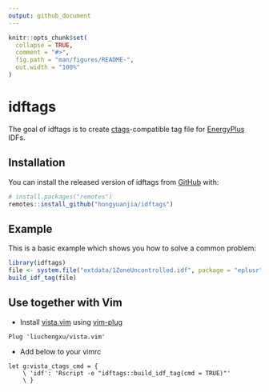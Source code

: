 ```yaml
---
output: github_document
---
```


<!-- README.md is generated from README.Rmd. Please edit that file -->

```r
knitr::opts_chunk$set(
  collapse = TRUE,
  comment = "#>",
  fig.path = "man/figures/README-",
  out.width = "100%"
)
```

# idftags

<!-- badges: start -->
<!-- badges: end -->

The goal of idftags is to create [ctags](https://github.com/universal-ctags/ctags)-compatible
tag file for [EnergyPlus](https://energyplus.net) IDFs.

## Installation

You can install the released version of idftags from [GitHub](https://github.com/hongyuanjia/idftags) with:

```r
# install.packages("remotes")
remotes::install_github("hongyuanjia/idftags")
```

## Example

This is a basic example which shows you how to solve a common problem:

```r
library(idftags)
file <- system.file("extdata/1ZoneUncontrolled.idf", package = "eplusr")
build_idf_tag(file)
```

## Use together with Vim

- Install [vista.vim](https://raw.githubusercontent.com/liuchengxu/vista.vim)
  using [vim-plug](https://github.com/junegunn/vim-plug)

```vim
Plug 'liuchengxu/vista.vim'
```

- Add below to your vimrc

```vim
let g:vista_ctags_cmd = {
    \ 'idf': 'Rscript -e "idftags::build_idf_tag(cmd = TRUE)"'
    \ }
```

